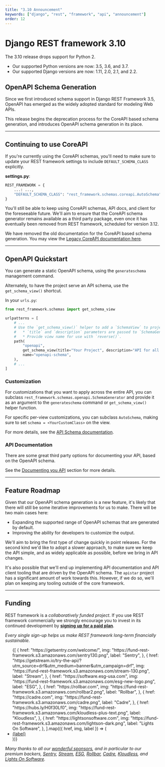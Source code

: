```yaml
---
title: "3.10 Announcement"
keywords: ["django", "rest", "framework", "api", "announcement"]
order: 12
---
```


# Django REST framework 3.10

The 3.10 release drops support for Python 2.

- Our supported Python versions are now: 3.5, 3.6, and 3.7.
- Our supported Django versions are now: 1.11, 2.0, 2.1, and 2.2.

## OpenAPI Schema Generation

Since we first introduced schema support in Django REST Framework 3.5, OpenAPI has emerged as the widely adopted standard for modeling Web APIs.

This release begins the deprecation process for the CoreAPI based schema generation, and introduces OpenAPI schema generation in its place.

---

## Continuing to use CoreAPI

If you're currently using the CoreAPI schemas, you'll need to make sure to
update your REST framework settings to include `DEFAULT_SCHEMA_CLASS` explicitly.

**settings.py**:

```python
REST_FRAMEWORK = {
    ...: ...,
    "DEFAULT_SCHEMA_CLASS": "rest_framework.schemas.coreapi.AutoSchema",
}
```

You'll still be able to keep using CoreAPI schemas, API docs, and client for the
foreseeable future. We'll aim to ensure that the CoreAPI schema generator remains
available as a third party package, even once it has eventually been removed
from REST framework, scheduled for version 3.12.

We have removed the old documentation for the CoreAPI based schema generation.
You may view the [Legacy CoreAPI documentation here][legacy-core-api-docs].

---

## OpenAPI Quickstart

You can generate a static OpenAPI schema, using the `generateschema` management
command.

Alternately, to have the project serve an API schema, use the `get_schema_view()`
shortcut.

In your `urls.py`:

```python
from rest_framework.schemas import get_schema_view

urlpatterns = [
    # ...
    # Use the `get_schema_view()` helper to add a `SchemaView` to project URLs.
    #   * `title` and `description` parameters are passed to `SchemaGenerator`.
    #   * Provide view name for use with `reverse()`.
    path(
        "openapi",
        get_schema_view(title="Your Project", description="API for all things …"),
        name="openapi-schema",
    ),
    # ...
]
```

### Customization

For customizations that you want to apply across the entire API, you can subclass `rest_framework.schemas.openapi.SchemaGenerator` and provide it as an argument
to the `generateschema` command or `get_schema_view()` helper function.

For specific per-view customizations, you can subclass `AutoSchema`,
making sure to set `schema = <YourCustomClass>` on the view.

For more details, see the [API Schema documentation](../api-guide/schemas.md).

### API Documentation

There are some great third party options for documenting your API, based on the
OpenAPI schema.

See the [Documenting you API](../topics/documenting-your-api.md) section for more details.

---

## Feature Roadmap

Given that our OpenAPI schema generation is a new feature, it's likely that there
will still be some iterative improvements for us to make. There will be two
main cases here:

- Expanding the supported range of OpenAPI schemas that are generated by default.
- Improving the ability for developers to customize the output.

We'll aim to bring the first type of change quickly in point releases. For the
second kind we'd like to adopt a slower approach, to make sure we keep the API
simple, and as widely applicable as possible, before we bring in API changes.

It's also possible that we'll end up implementing API documentation and API client
tooling that are driven by the OpenAPI schema. The `apistar` project has a
significant amount of work towards this. However, if we do so, we'll plan
on keeping any tooling outside of the core framework.

---

## Funding

REST framework is a _collaboratively funded project_. If you use
REST framework commercially we strongly encourage you to invest in its
continued development by **[signing up for a paid plan][funding]**.

_Every single sign-up helps us make REST framework long-term financially sustainable._

<ul
  style={{
    display: "grid",
    gridTemplateColumns: "repeat(auto-fill, minmax(130px, 1fr))",
    gap: "30px 20px",
    padding: 0,
    margin: 0,
    listStyle: "none",
    justifyItems: "center",
  }}
>
  {[
    {
      href: "https://getsentry.com/welcome/",
      img: "https://fund-rest-framework.s3.amazonaws.com/sentry130.png",
      label: "Sentry",
    },
    {
      href: "https://getstream.io/try-the-api/?utm_source=drf&utm_medium=banner&utm_campaign=drf",
      img: "https://fund-rest-framework.s3.amazonaws.com/stream-130.png",
      label: "Stream",
    },
    {
      href: "https://software.esg-usa.com",
      img: "https://fund-rest-framework.s3.amazonaws.com/esg-new-logo.png",
      label: "ESG",
    },
    {
      href: "https://rollbar.com",
      img: "https://fund-rest-framework.s3.amazonaws.com/rollbar2.png",
      label: "Rollbar",
    },
    {
      href: "https://cadre.com",
      img: "https://fund-rest-framework.s3.amazonaws.com/cadre.png",
      label: "Cadre",
    },
    {
      href: "https://hubs.ly/H0f30Lf0",
      img: "https://fund-rest-framework.s3.amazonaws.com/kloudless-plus-text.png",
      label: "Kloudless",
    },
    {
      href: "https://lightsonsoftware.com",
      img: "https://fund-rest-framework.s3.amazonaws.com/lightson-dark.png",
      label: "Lights On Software",
    },
  ].map(({ href, img, label }) => (
    <li key={label}>
      <a
        href={href}
        style={{
          display: "block",
          width: "130px",
          height: "20px",
          paddingTop: "150px",
          backgroundImage: `url(${img})`,
          backgroundPosition: "0 50%",
          backgroundSize: "130px auto",
          backgroundRepeat: "no-repeat",
          textAlign: "center",
          fontSize: "120%",
          color: "black",
          textDecoration: "none",
        }}
      >
        {label}
      </a>
    </li>
  ))}
</ul>
<div style={{ clear: "both", paddingBottom: "20px" }} />

_Many thanks to all our [wonderful sponsors][sponsors], and in particular to our premium backers, [Sentry](https://getsentry.com/welcome/), [Stream](https://getstream.io/?utm_source=drf&utm_medium=banner&utm_campaign=drf), [ESG](https://software.esg-usa.com/), [Rollbar](https://rollbar.com/?utm_source=django&utm_medium=sponsorship&utm_campaign=freetrial), [Cadre](https://cadre.com), [Kloudless](https://hubs.ly/H0f30Lf0), and [Lights On Software](https://lightsonsoftware.com)._

[legacy-core-api-docs]: https://github.com/encode/django-rest-framework/blob/3.14.0/docs/coreapi/index.md
[sponsors]: https://fund.django-rest-framework.org/topics/funding/#our-sponsors
[funding]: funding.md
